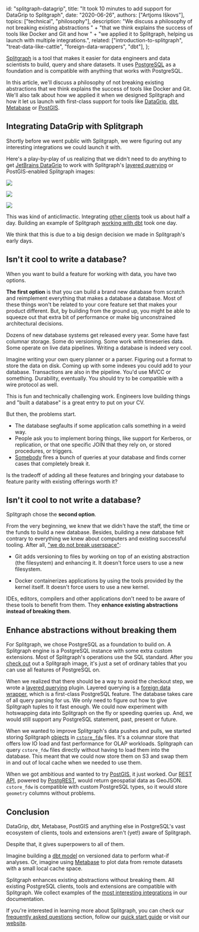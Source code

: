   id: "splitgraph-datagrip",
  title: "It took 10 minutes to add support for DataGrip to Splitgraph",
  date: "2020-06-26",
  authors: ["Artjoms Iškovs"],
  topics: ["technical", "philosophy"],
  description:
    "We discuss a philosophy of not breaking existing abstractions " +
    "that we think explains the success of tools like Docker and Git and how " +
    "we applied it to Splitgraph, helping us launch with multiple integrations.",
  related: ["introduction-to-splitgraph", "treat-data-like-cattle", "foreign-data-wrappers", "dbt"],
};

[Splitgraph](https://www.splitgraph.com) is a tool that makes it easier for data engineers and data scientists to build, query and share datasets. It uses [PostgreSQL](https://www.postgresql.org/) as a foundation and is compatible with anything that works with PostgreSQL.

In this article, we'll discuss a philosophy of not breaking existing abstractions that we think explains the success of tools like Docker and Git. We'll also talk about how we applied it when we designed Splitgraph and how it let us launch with first-class support for tools like [DataGrip](/docs/integrating-splitgraph/datagrip), [dbt](/docs/integrating-splitgraph/dbt), [Metabase](/docs/integrating-splitgraph/metabase) or [PostGIS](/docs/integrating-splitgraph/postgis).

## Integrating DataGrip with Splitgraph

Shortly before we went public with Splitgraph, we were figuring out any interesting integrations we could launch it with.

Here's a play-by-play of us realizing that we didn't need to do anything to get [JetBrains DataGrip](/docs/integrating-splitgraph/datagrip) to work with Splitgraph's [layered querying](/docs/large-datasets/layered-querying) or PostGIS-enabled Splitgraph images:

![](https://raw.githubusercontent.com/splitgraph/splitgraph.com/master/content/blog/images/20202606-datagrip/01-splitgraph-datagrip.png)

![](https://raw.githubusercontent.com/splitgraph/splitgraph.com/master/content/blog/images/20202606-datagrip/02-layered-querying.png)

![](https://raw.githubusercontent.com/splitgraph/splitgraph.com/master/content/blog/images/20202606-datagrip/03-geodata.png)

This was kind of anticlimactic. Integrating [other clients](/docs/integrating-splitgraph/other-clients) took us about half a day. Building an example of Splitgraph [working with dbt](/docs/integrating-splitgraph/dbt) took one day.

We think that this is due to a big design decision we made in Splitgraph's early days.

## Isn't it cool to write a database?

When you want to build a feature for working with data, you have two options.

**The first option** is that you can build a brand new database from scratch and reimplement everything that makes a database a database. Most of these things won't be related to your core feature set that makes your product different. But, by building from the ground up, you might be able to squeeze out that extra bit of performance or make big unconstrained architectural decisions.

Dozens of new database systems get released every year. Some have fast columnar storage. Some do versioning. Some work with timeseries data. Some operate on live data pipelines. Writing a database is indeed very cool.

Imagine writing your own query planner or a parser. Figuring out a format to store the data on disk. Coming up with some indexes you could add to your database. Transactions are also in the pipeline. You'd use MVCC or something. Durability, eventually. You should try to be compatible with a wire protocol as well.

This is fun and technically challenging work. Engineers love building things and "built a database" is a great entry to put on your CV.

But then, the problems start.

  * The database segfaults if some application calls something in a weird way.
  * People ask you to implement boring things, like support for Kerberos, or replication, or that one specific JOIN that they rely on, or stored procedures, or triggers.
  * [Somebody](https://jepsen.io/) fires a bunch of queries at your database and finds corner cases that completely break it.

Is the tradeoff of adding all these features and bringing your database to feature parity with existing offerings worth it?

## Isn't it cool to not write a database?

Splitgraph chose the **second option**.

From the very beginning, we knew that we didn't have the staff, the time or the funds to build a new database. Besides, building a new database felt contrary to everything we knew about computers and existing successful tooling. After all, ["we do not break userspace"](https://unix.stackexchange.com/a/235532):

  * Git adds versioning to files by working on top of an existing abstraction (the filesystem) and enhancing it. It doesn't force users to use a new filesystem.

  * Docker containerizes applications by using the tools provided by the kernel itself. It doesn't force users to use a new kernel.

IDEs, editors, compilers and other applications don't need to be aware of these tools to benefit from them. They **enhance existing abstractions instead of breaking them**.

## Enhance abstractions without breaking them

For Splitgraph, we chose PostgreSQL as a foundation to build on. A Splitgraph engine is a PostgreSQL instance with some extra custom extensions. Most of Splitgraph's operations use the SQL standard. After you [check out](/docs/sgr/image-management-creation/checkout) out a Splitgraph image, it's just a set of ordinary tables that you can use all features of PostgreSQL on.

When we realized that there should be a way to avoid the checkout step, we wrote a [layered querying](/docs/large-datasets/layered-querying) plugin. Layered querying is a [foreign data wrapper](/docs/ingesting-data/foreign-data-wrappers/introduction), which is a first-class PostgreSQL feature. The database takes care of all query parsing for us. We only need to figure out how to give Splitgraph tuples to it fast enough. We could now experiment with hotswapping data into Splitgraph on the fly or speeding queries up. And, we would still support any PostgreSQL statement, past, present or future.

When we wanted to improve Splitgraph's data pushes and pulls, we started storing Splitgraph [objects](/docs/concepts/objects) in [`cstore_fdw`](https://github.com/citusdata/cstore_fdw) files. It's a columnar store that offers low IO load and fast performance for OLAP workloads. Splitgraph can query `cstore_fdw` files directly without having to load them into the database. This meant that we could now store them on S3 and swap them in and out of local cache when we needed to use them.

When we got ambitious and wanted to try [PostGIS](/docs/integrating-splitgraph/postgis), it just worked. Our [REST API](https://data.splitgraph.com/splitgraph/london_wards/latest/-/rest/city_merged_2018?district=eq.City%20of%20Westminster), powered by [PostgREST](/docs/integrating-splitgraph/postgrest), would return geospatial data as GeoJSON. `cstore_fdw` is compatible with custom PostgreSQL types, so it would store `geometry` columns without problems.

## Conclusion

DataGrip, dbt, Metabase, PostGIS and anything else in PostgreSQL's vast ecosystem of clients, tools and extensions aren't (yet!) aware of Splitgraph.

Despite that, it gives superpowers to all of them.

Imagine building a [dbt model](/docs/integrating-splitgraph/dbt) on versioned data to perform what-if analyses. Or, imagine using [Metabase](/docs/integrating-splitgraph/metabase) to plot data from remote datasets with a small local cache space.

Splitgraph enhances existing abstractions without breaking them. All existing PostgreSQL clients, tools and extensions are compatible with Splitgraph. We collect examples of the [most interesting integrations](/product/splitgraph/integrations) in our documentation.

If you're interested in learning more about Splitgraph, you can check our [frequently asked questions](/docs/getting-started/frequently-asked-questions) section, follow our [quick start guide](/docs/getting-started/five-minute-demo) or visit our [website](https://www.splitgraph.com).
